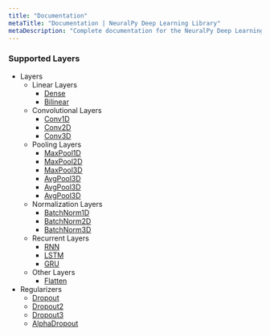 ```yaml
---
title: "Documentation"
metaTitle: "Documentation | NeuralPy Deep Learning Library"
metaDescription: "Complete documentation for the NeuralPy Deep Learning Library"
---
```


### Supported Layers
  - Layers
    - Linear Layers
      - [Dense](/docs/layers/linear/dense)
      - [Bilinear](/docs/layers/linear/bilinear)
    - Convolutional Layers
      - [Conv1D](/docs/layers/convolutional/conv1d)
      - [Conv2D](/docs/layers/convolutional/conv2d)
      - [Conv3D](/docs/layers/convolutional/conv3d)
    - Pooling Layers
      - [MaxPool1D](/docs/layers/pooling/maxpool1d)
      - [MaxPool2D](/docs/layers/pooling/maxpool2d)
      - [MaxPool3D](/docs/layers/pooling/maxpool3d)
      - [AvgPool3D](/docs/layers/pooling/avgpool3d)
      - [AvgPool3D](/docs/layers/pooling/avgpool3d)
      - [AvgPool3D](/docs/layers/pooling/avgpool3d)
    - Normalization Layers
      - [BatchNorm1D](/docs/layers/normalization/batchnorm1d)
      - [BatchNorm2D](/docs/layers/normalization/batchnorm2d)
      - [BatchNorm3D](/docs/layers/normalization/batchnorm3d)
    - Recurrent Layers
      - [RNN](/docs/layers/recurrent/rnn)
      - [LSTM](/docs/layers/recurrent/lstm)
      - [GRU](/docs/layers/recurrent/gru)
    - Other Layers
      - [Flatten](/docs/layers/other/Flatten)
  - Regularizers
    - [Dropout](/docs/regularizers/dropout)
    - [Dropout2](/docs/regularizers/dropout2d)
    - [Dropout3](/docs/regularizers/dropout3d)
    - [AlphaDropout](/docs/regularizers/alpha-dropout)
